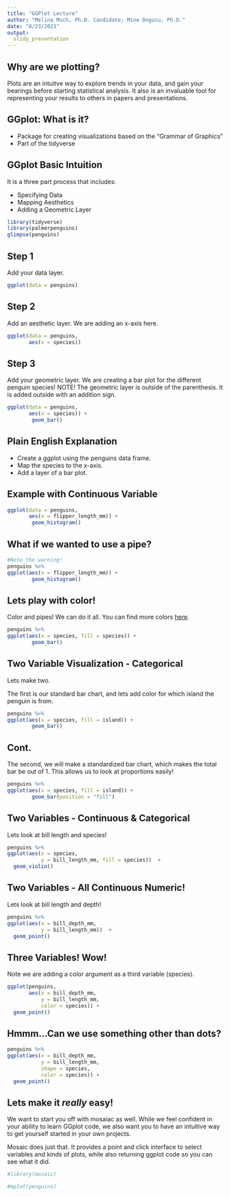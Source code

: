 ```yaml
---
title: "GGPlot Lecture"
author: "Melina Much, Ph.D. Candidate; Mine Dogucu, Ph.D."
date: "8/23/2021"
output:
  slidy_presentation
---
```


## Why are we plotting?

Plots are an intuitve way to explore trends in your data, and gain your bearings before starting statistical analysis. It also is an invaluable tool for representing your results to others in papers and presentations. 

## GGplot: What is it?

- Package for creating visualizations based on the "Grammar of Graphics"
- Part of the tidyverse

## GGplot Basic Intuition

It is a three part process that includes:

- Specifying Data
- Mapping Aesthetics
- Adding a Geometric Layer

```r
library(tidyverse)
library(palmerpenguins)
glimpse(penguins)
```

## Step 1 

Add your data layer.

```r
ggplot(data = penguins)
```

## Step 2

Add an aesthetic layer. We are adding an x-axis here. 

```r
ggplot(data = penguins,
       aes(x = species))
```

## Step 3 

Add your geometric layer. We are creating a bar plot for the different penguin species! NOTE! The geometric layer is outside of the parenthesis. It is added outside with an addition sign.

```r
ggplot(data = penguins,
       aes(x = species)) + 
        geom_bar()
```

## Plain English Explanation

- Create a ggplot using the penguins data frame.
- Map the species to the x-axis.
- Add a layer of a bar plot.

## Example with Continuous Variable

```r
ggplot(data = penguins,
       aes(x = flipper_length_mm)) + 
        geom_histogram()
```

## What if we wanted to use a pipe?

```r
#Note the warning!
penguins %>% 
ggplot(aes(x = flipper_length_mm)) + 
        geom_histogram()
```

## Lets play with color! 

Color and pipes! We can do it all. You can find more colors [here](http://www.stat.columbia.edu/~tzheng/files/Rcolor.pdf).

```r
penguins %>% 
ggplot(aes(x = species, fill = species)) + 
        geom_bar()
```

## Two Variable Visualization - Categorical 

Lets make two. 

The first is our standard bar chart, and lets add color for which island the penguin is from. 

```r
penguins %>% 
ggplot(aes(x = species, fill = island)) + 
        geom_bar()
```
## Cont. 

The second, we will make a standardized bar chart, which makes the total bar be out of 1. This allows us to look at proportions easily!

```r
penguins %>% 
ggplot(aes(x = species, fill = island)) + 
        geom_bar(position = "fill")
```

## Two Variables - Continuous & Categorical

Lets look at bill length and species!

```r

penguins %>% 
ggplot(aes(x = species,
           y = bill_length_mm, fill = species))  +
  geom_violin()

```

## Two Variables - All Continuous Numeric!

Lets look at bill length and depth!

```r
penguins %>% 
ggplot(aes(x = bill_depth_mm,
           y = bill_length_mm))  +
  geom_point()
```

## Three Variables! Wow!

Note we are adding a color argument as a third variable (species).

```r
ggplot(penguins,
       aes(x = bill_depth_mm,
           y = bill_length_mm,
           color = species)) +
  geom_point()
```

## Hmmm...Can we use something other than dots?

```r
penguins %>% 
ggplot(aes(x = bill_depth_mm,
           y = bill_length_mm,
           shape = species,
           color = species)) +
  geom_point()
```

## Lets make it *really* easy!

We want to start you off with mosaiac as well. While we feel confident in your ability to learn GGplot code, we also want you to have an intuitive way to get yourself started in your own projects. 

Mosaic does just that. It provides a point and click interface to select variables and kinds of plots, while also returning ggplot code so you can see what it did. 

```r
#library(mosaic)

#mplot(penguins)

```



